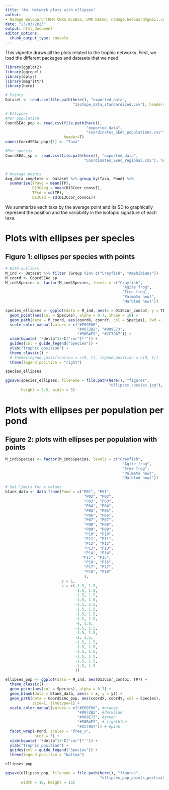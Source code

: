 ```yaml
---
title: "#4: Network plots with ellipses"
author: 
- Nadege Belouard^[UMR CNRS EcoBio, UMR DECOD, nadege.belouard@gmail.com]
date: "23/03/2023"
output: html_document
editor_options: 
  chunk_output_type: console
---
```


This vignette draws all the plots related to the trophic networks. First, we load the different packages and datasets that we need.

```r
library(ggplot2)
library(ggrepel)
library(dplyr)
library(magrittr)
library(here)

# Points
Dataset <- read.csv(file.path(here(), "exported_data", 
                              "Isotope_data_standardized.csv"), header=T)

# Ellipses
#Per population
CoordSEAc_pop <- read.csv(file.path(here(), 
                                    "exported_data", 
                                    "Coordinates_SEAc_populations.csv"), 
                          header=T)
names(CoordSEAc_pop)[1] <- "Taxa"

#Per species
CoordSEAc_sp <- read.csv(file.path(here(), "exported_data", 
                                   "Coordinates_SEAc_regional.csv"), header=T)


# Average points
Avg_data_complete <- Dataset %>% group_by(Taxa, Pond) %>%
  summarise(TPavg = mean(TP),
            D13Cavg = mean(D13Ccor_consoI),
            TPsd = sd(TP),
            D13Csd = sd(D13Ccor_consoI))


```

We summarize each taxa by the average point and its SD to graphically represent the position and the variability in the isotopic signature of each taxa.


# Plots with ellipses per species

## Figure 1: ellipses per species with points
```r

# With outliers
M_ind <- Dataset %>% filter (Group %in% c("Crayfish", "Amphibians"))
M_coord <- CoordSEAc_sp
M_ind$Species <- factor(M_ind$Species, levels = c("Crayfish",
                                                    "Agile frog",
                                                    "Tree frog",
                                                    "Palmate newt",
                                                    "Marbled newt"))

species_ellipses <- ggplot(data = M_ind, aes(x = D13Ccor_consoI, y = TP)) +
  geom_point(aes(col = Species), alpha = 0.7, shape = 16) +
  geom_path(data = M_coord, aes(coordX, coordY, col = Species), lwd = 1.5) +
  scale_color_manual(values = c("#E69F00", 
                                "#0072B2", "#009E73", 
                                "#56B4E9", "#CC79A7")) +
  xlab(bquote(''*delta^13~C["cor"]*'')) +
  guides(col = guide_legend("Species")) +
  ylab("Trophic position") +
  theme_classic() + 
  # theme(legend.justification = c(0, 1), legend.position = c(0, 1))
  theme(legend.position = "right")

species_ellipses

ggsave(species_ellipses, filename = file.path(here(), "figures", 
                                              "ellipses_species.jpg"), 
       height = 3.5, width = 5)
```


# Plots with ellipses per population per pond

## Figure 2: plots with ellipses per population with points
```r

M_ind$Species <- factor(M_ind$Species, levels = c("Crayfish",
                                                    "Agile frog",
                                                    "Tree frog",
                                                    "Palmate newt",
                                                    "Marbled newt"))

# Set limits for x values
blank_data <- data.frame(Pond = c("P01", "P01",
                                   "P02", "P02",
                                   "P03", "P03",
                                   "P04", "P04",
                                   "P05", "P05",
                                   "P06", "P06",
                                   "P07", "P07",
                                   "P08", "P08",
                                   "P09", "P09",
                                   "P10", "P10",
                                   "P11", "P11",
                                   "P12", "P12",
                                   "P13", "P13",
                                   "P14", "P14",
                                  "P15", "P15",
                                   "P16", "P16",
                                   "P17", "P17",
                                   "P18", "P18"
                                   ),
                         y = 1,
                         x = c(-1.5, 1.5,
                               -1.5, 1.5,
                               -1.5, 1.5,
                               -1.5, 1.5,
                               -1.5, 1.5,
                               -1.5, 1.5,
                               -1.5, 1.5,
                               -1.5, 1.5,
                               -4, 1.5,
                               -1.5, 1.5,
                               -1.5, 1.5,
                               -2, 1.5,
                               -1.5, 1.5,
                               -1.5, 1.5,
                               -1.5, 1.5,
                               -1.5, 1.5,
                               -1.5, 1.5,
                               -1.5, 1.5
                               ))

ellipses_pop <- ggplot(data = M_ind, aes(D13Ccor_consoI, TP)) +
  theme_classic() +
  geom_point(aes(col = Species), alpha = 0.7) +
  geom_blank(data = blank_data, aes(x = x, y = y)) +
  geom_path(data = CoordSEAc_pop, aes(coordX, coordY, col = Species),
            size=1, linetype=1) +
  scale_color_manual(values = c("#E69F00", #orange 
                                "#0072B2", #darkblue 
                                "#009E73", #green 
                                "#56B4E9", # lightblue
                                "#CC79A7")) + #pink
  facet_wrap(~Pond, scales = "free_x", 
             ncol = 3) +
  xlab(bquote(''*delta^13~C["cor"]*'')) +
  ylab("Trophic position") +
  guides(col = guide_legend("Species")) + 
  theme(legend.position = "bottom")

ellipses_pop

ggsave(ellipses_pop, filename = file.path(here(), "figures",
                                          "ellipses_pop_points_portrait.jpg"),
       width = 10, height = 15)

```

